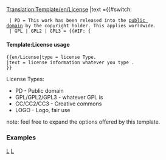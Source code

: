 <noinclude>[[Translation:Template/en/License]]</noinclude><includeonly>{{ambox
| type  = notice
| image ={{#switch: {{{type|}}}
  | PD                = Public domain Grey.png
  | GPL | GPL2 | GPL3
  | CC | CC2 | CC3    = Copyright red.png
  | LOGO              = Copyright black.png
  | #default          = Content.png
}}
|text ={{#switch: {{{type|}}}
  | PD = This work has been released into the [http://en.wikipedia.org/wiki/Public_domain public domain] by the copyright holder. This applies worldwide. 
  | GPL | GPL2 | GPL3 = {{#IF: {{{text|} | {{{text} | [http://www.gnu.org/licenses/licenses.html GPL license]}}
  | CC | CC2 | CC3    = {{#IF: {{{text|} | {{{text} | [http://creativecommons.org/about/licenses CC license]}}
  | LOGO     = This is a logo of an organization, item, or event, and is protected by copyright and possibly trademark. It is believed that the use of low-resolution<!--
               -->images on a non-profit Foundation, of logos for certain uses involving identification and critical commentary may qualify as fair use.
  | #default = No License type was supplied.
}} }}</includeonly><noinclude>             

====Template:License usage====
<pre>
{{en/License|type = license Type.
|text = license information whatever you type .
}}
</pre>
License Types:
*PD            - Public domain
*GPL/GPL2/GPL3 - whatever GPL is 
*CC/CC2/CC3    - Creative commons
*LOGO          - Logo, fair use

note: feel free to expand the options offered by this template.

=== Examples ===
{{en/License|type=PD}}
{{en/License|type=GPL}}
{{en/License|type=CC}}
{{en/License|type=LOGO}}

[[Category:en/Templates|L]][[Category:en/Message boxes|L]]
</noinclude>